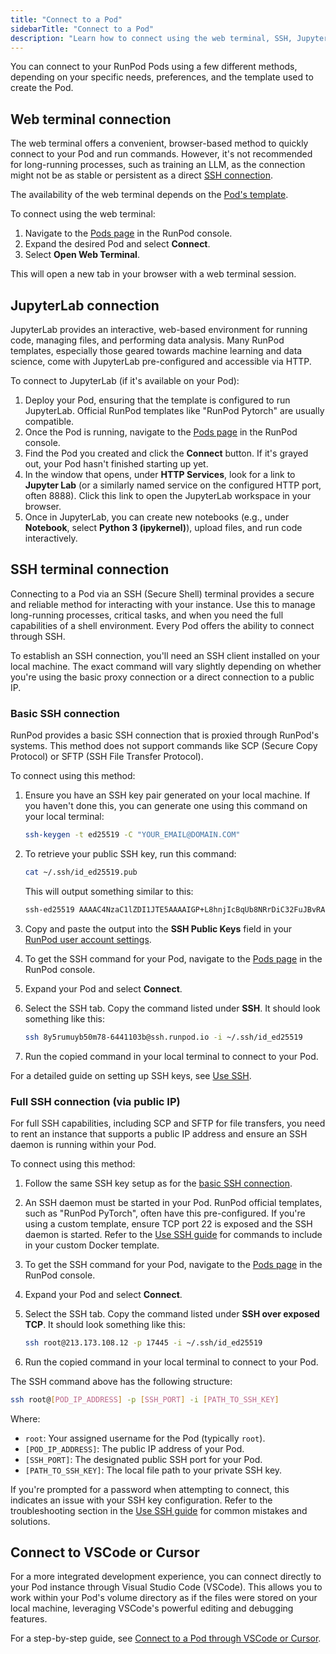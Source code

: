 ```yaml
---
title: "Connect to a Pod"
sidebarTitle: "Connect to a Pod"
description: "Learn how to connect using the web terminal, SSH, JupyterLab, or VSCode."
---
```


You can connect to your RunPod Pods using a few different methods, depending on your specific needs, preferences, and the template used to create the Pod.

## Web terminal connection

The web terminal offers a convenient, browser-based method to quickly connect to your Pod and run commands. However, it's not recommended for long-running processes, such as training an LLM, as the connection might not be as stable or persistent as a direct [SSH connection](#ssh-terminal-connection).

The availability of the web terminal depends on the [Pod's template](/pods/templates/overview).

To connect using the web terminal:

1.  Navigate to the [Pods page](https://console.runpod.io/pods) in the RunPod console.
2.  Expand the desired Pod and select **Connect**.
3.  Select **Open Web Terminal**.

This will open a new tab in your browser with a web terminal session.

## JupyterLab connection

JupyterLab provides an interactive, web-based environment for running code, managing files, and performing data analysis. Many RunPod templates, especially those geared towards machine learning and data science, come with JupyterLab pre-configured and accessible via HTTP.

To connect to JupyterLab (if it's available on your Pod):

1.  Deploy your Pod, ensuring that the template is configured to run JupyterLab. Official RunPod templates like "RunPod Pytorch" are usually compatible.
2.  Once the Pod is running, navigate to the [Pods page](https://console.runpod.io/pods) in the RunPod console.
3.  Find the Pod you created and click the **Connect** button. If it's grayed out, your Pod hasn't finished starting up yet.
4.  In the window that opens, under **HTTP Services**, look for a link to **Jupyter Lab** (or a similarly named service on the configured HTTP port, often 8888). Click this link to open the JupyterLab workspace in your browser.
5.  Once in JupyterLab, you can create new notebooks (e.g., under **Notebook**, select **Python 3 (ipykernel)**), upload files, and run code interactively.

## SSH terminal connection

Connecting to a Pod via an SSH (Secure Shell) terminal provides a secure and reliable method for interacting with your instance. Use this to manage long-running processes, critical tasks, and when you need the full capabilities of a shell environment. Every Pod offers the ability to connect through SSH.

To establish an SSH connection, you'll need an SSH client installed on your local machine. The exact command will vary slightly depending on whether you're using the basic proxy connection or a direct connection to a public IP.

### Basic SSH connection

RunPod provides a basic SSH connection that is proxied through RunPod's systems. This method does not support commands like SCP (Secure Copy Protocol) or SFTP (SSH File Transfer Protocol).

To connect using this method:

1.  Ensure you have an SSH key pair generated on your local machine. If you haven't done this, you can generate one using this command on your local terminal:

    ```sh
    ssh-keygen -t ed25519 -C "YOUR_EMAIL@DOMAIN.COM"
    ```

2. To retrieve your public SSH key, run this command:

    ```sh
    cat ~/.ssh/id_ed25519.pub
    ```
    This will output something similar to this:

    ```sh
    ssh-ed25519 AAAAC4NzaC1lZDI1JTE5AAAAIGP+L8hnjIcBqUb8NRrDiC32FuJBvRA0m8jLShzgq6BQ YOUR_EMAIL@DOMAIN.COM
    ```

3.  Copy and paste the output into the **SSH Public Keys** field in your [RunPod user account settings](https://www.runpod.io/console/user/settings).
4. To get the SSH command for your Pod, navigate to the [Pods page](https://console.runpod.io/pods) in the RunPod console.
5. Expand your Pod and select **Connect**.
6. Select the SSH tab. Copy the command listed under **SSH**. It should look something like this:

    ```sh
    ssh 8y5rumuyb50m78-6441103b@ssh.runpod.io -i ~/.ssh/id_ed25519
    ```

7. Run the copied command in your local terminal to connect to your Pod.

For a detailed guide on setting up SSH keys, see [Use SSH](/pods/configuration/use-ssh).

### Full SSH connection (via public IP)

For full SSH capabilities, including SCP and SFTP for file transfers, you need to rent an instance that supports a public IP address and ensure an SSH daemon is running within your Pod.

To connect using this method:
1.  Follow the same SSH key setup as for the [basic SSH connection](#basic-ssh-connection).
2.  An SSH daemon must be started in your Pod. RunPod official templates, such as "RunPod PyTorch", often have this pre-configured. If you're using a custom template, ensure TCP port 22 is exposed and the SSH daemon is started. Refer to the [Use SSH guide](/pods/configuration/use-ssh) for commands to include in your custom Docker template.
3. To get the SSH command for your Pod, navigate to the [Pods page](https://console.runpod.io/pods) in the RunPod console.
4. Expand your Pod and select **Connect**.
5. Select the SSH tab. Copy the command listed under **SSH over exposed TCP**. It should look something like this:

    ```sh
    ssh root@213.173.108.12 -p 17445 -i ~/.ssh/id_ed25519
    ```

6. Run the copied command in your local terminal to connect to your Pod.

The SSH command above has the following structure:

```sh
ssh root@[POD_IP_ADDRESS] -p [SSH_PORT] -i [PATH_TO_SSH_KEY]
```

Where:
* `root`: Your assigned username for the Pod (typically `root`).
* `[POD_IP_ADDRESS]`: The public IP address of your Pod.
* `[SSH_PORT]`: The designated public SSH port for your Pod.
* `[PATH_TO_SSH_KEY]`: The local file path to your private SSH key.

<Note>

If you're prompted for a password when attempting to connect, this indicates an issue with your SSH key configuration. Refer to the troubleshooting section in the [Use SSH guide](/pods/configuration/use-ssh#what-s-the-ssh-password) for common mistakes and solutions.

</Note>

## Connect to VSCode or Cursor

For a more integrated development experience, you can connect directly to your Pod instance through Visual Studio Code (VSCode). This allows you to work within your Pod's volume directory as if the files were stored on your local machine, leveraging VSCode's powerful editing and debugging features.

For a step-by-step guide, see [Connect to a Pod through VSCode or Cursor](/pods/configuration/connect-vscode-cursor).